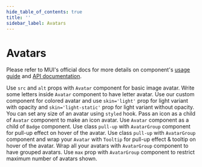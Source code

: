 ```yaml
---
hide_table_of_contents: true
title: ''
sidebar_label: Avatars
---
```




<h1 className='!m-0'>Avatars</h1>

<div className='template-bg-color' />

Please refer to MUI's official docs for more details on component's [usage guide](https://mui.com/material-ui/react-avatar/) and [API documentation](https://mui.com/material-ui/react-avatar/#api).

<Grid container spacing={6}>
  <Grid item xs={12} md={6}>
    <CardSnippet
      title="Image Avatars"
      code={SourceCodeAvatarsImage}
    >
      <Typography className='mbe-4'>
        Use <code>src</code> and <code>alt</code> props with <code>Avatar</code> component for basic image avatar.
      </Typography>
      <AvatarsImage />
    </CardSnippet>
  </Grid>
  <Grid item xs={12} md={6}>
    <CardSnippet
      title="Letter Avatars"
      code={SourceCodeAvatarsLetter}
    >
      <Typography className='mbe-4'>
        Write some letters inside <code>Avatar</code> component to have letter avatar. Use our custom component for colored avatar and use <code>skin='light'</code> prop for light variant with opacity and <code>skin='light-static'</code> prop for light variant without opacity.
      </Typography>
      <AvatarsLetter />
    </CardSnippet>
  </Grid>
  <Grid item xs={12} md={6}>
    <CardSnippet
      title="Sizes"
      code={SourceCodeAvatarsSizes}
    >
      <Typography className='mbe-4'>
        You can set any size of an avatar using <code>styled</code> hook.
      </Typography>
      <AvatarsSizes />
    </CardSnippet>
  </Grid>
  <Grid item xs={12} md={6}>
    <CardSnippet
      title="Icon Avatars"
      code={SourceCodeAvatarsIcon}
    >
      <Typography className='mbe-4'>
        Pass an icon as a child of <code>Avatar</code> component to make an icon avatar.
      </Typography>
      <AvatarsIcon />
    </CardSnippet>
  </Grid>
  <Grid item xs={12} md={6}>
    <CardSnippet
      title="Avatars With Badge"
      code={SourceCodeAvatarsWithBadge}
    >
      <Typography className='mbe-4'>
        Use <code>Avatar</code> component as a child of <code>Badge</code> component.
      </Typography>
      <AvatarsWithBadge />
    </CardSnippet>
  </Grid>
  <Grid item xs={12} md={6}>
    <CardSnippet
      title="Grouped Avatars With PullUp"
      code={SourceCodeAvatarsGroupedPullUp}
    >
      <Typography className='mbe-4'>
        Use class <code>pull-up</code> with <code>AvatarGroup</code> component for pull-up effect on hover of the avatar.
      </Typography>
      <AvatarsGroupedPullUp />
    </CardSnippet>
  </Grid>
  <Grid item xs={12} md={6}>
    <CardSnippet
      title="Grouped Avatars With PullUp & Tooltip"
      code={SourceCodeAvatarsGroupedPullUpWithTooltip}
    >
      <Typography className='mbe-4'>
        Use class <code>pull-up</code> with <code>AvatarGroup</code> component and wrap your <code>Avatar</code> with <code>Tooltip</code> for pull-up effect & tooltip on hover of the avatar.
      </Typography>
      <AvatarsGroupedPullUpWithTooltip />
    </CardSnippet>
  </Grid>
  <Grid item xs={12}>
    <CardSnippet
      title="Grouped Avatars Alignment"
      code={SourceCodeAvatarsGrouped}
    >
     <Typography className='mbe-4'>
        Wrap all your avatars with <code>AvatarGroup</code> component to have grouped avatars. Use <code>max</code> prop with <code>AvatarGroup</code> component to restrict maximum number of avatars shown.
      </Typography>
      <AvatarsGrouped />
    </CardSnippet>
  </Grid>
</Grid>
